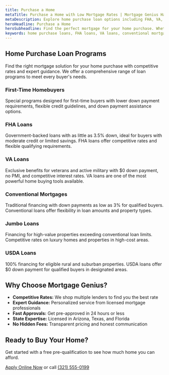 ```yaml
---
title: Purchase a Home
metaTitle: Purchase a Home with Low Mortgage Rates | Mortgage Genius Has Low Rates
metaDescription: Explore home purchase loan options including FHA, VA, conventional, and jumbo mortgages. Expert guidance and competitive rates for first-time and experienced buyers.
heroHeadline: Purchase a Home
heroSubheadline: Find the perfect mortgage for your home purchase. Whether you're a first-time buyer or moving up, we have competitive rates and expert guidance to help you succeed.
keywords: home purchase loans, FHA loans, VA loans, conventional mortgages, jumbo loans, first-time homebuyer, home buying
---
```


## Home Purchase Loan Programs

Find the right mortgage solution for your home purchase with competitive rates and expert guidance. We offer a comprehensive range of loan programs to meet every buyer's needs.

### First-Time Homebuyers

Special programs designed for first-time buyers with lower down payment requirements, flexible credit guidelines, and down payment assistance options.

### FHA Loans

Government-backed loans with as little as 3.5% down, ideal for buyers with moderate credit or limited savings. FHA loans offer competitive rates and flexible qualifying requirements.

### VA Loans

Exclusive benefits for veterans and active military with $0 down payment, no PMI, and competitive interest rates. VA loans are one of the most powerful home buying tools available.

### Conventional Mortgages

Traditional financing with down payments as low as 3% for qualified buyers. Conventional loans offer flexibility in loan amounts and property types.

### Jumbo Loans

Financing for high-value properties exceeding conventional loan limits. Competitive rates on luxury homes and properties in high-cost areas.

### USDA Loans

100% financing for eligible rural and suburban properties. USDA loans offer $0 down payment for qualified buyers in designated areas.

## Why Choose Mortgage Genius?

- **Competitive Rates:** We shop multiple lenders to find you the best rate
- **Expert Guidance:** Personalized service from licensed mortgage professionals
- **Fast Approvals:** Get pre-approved in 24 hours or less
- **State Expertise:** Licensed in Arizona, Texas, and Florida
- **No Hidden Fees:** Transparent pricing and honest communication

## Ready to Buy Your Home?

Get started with a free pre-qualification to see how much home you can afford.

[Apply Online Now](https://tinyurl.com/42xx3hzu) or call [(321) 555-0199](tel:3215550199)
